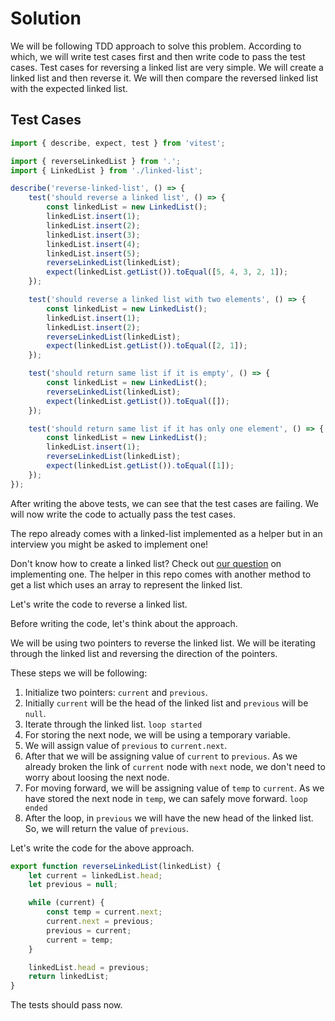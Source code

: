 
# Solution

We will be following TDD approach to solve this problem. According to which, we will write test cases first and then write code to pass the test cases. Test cases for reversing a linked list are very simple. We will create a linked list and then reverse it. We will then compare the reversed linked list with the expected linked list.

## Test Cases

```js title="index.test.js" showLineNumbers
import { describe, expect, test } from 'vitest';

import { reverseLinkedList } from '.';
import { LinkedList } from './linked-list';

describe('reverse-linked-list', () => {
	test('should reverse a linked list', () => {
		const linkedList = new LinkedList();
		linkedList.insert(1);
		linkedList.insert(2);
		linkedList.insert(3);
		linkedList.insert(4);
		linkedList.insert(5);
		reverseLinkedList(linkedList);
		expect(linkedList.getList()).toEqual([5, 4, 3, 2, 1]);
	});

	test('should reverse a linked list with two elements', () => {
		const linkedList = new LinkedList();
		linkedList.insert(1);
		linkedList.insert(2);
		reverseLinkedList(linkedList);
		expect(linkedList.getList()).toEqual([2, 1]);
	});

	test('should return same list if it is empty', () => {
		const linkedList = new LinkedList();
		reverseLinkedList(linkedList);
		expect(linkedList.getList()).toEqual([]);
	});

	test('should return same list if it has only one element', () => {
		const linkedList = new LinkedList();
		linkedList.insert(1);
		reverseLinkedList(linkedList);
		expect(linkedList.getList()).toEqual([1]);
	});
});
```

After writing the above tests, we can see that the test cases are failing. We will now write the code to actually pass the test cases.

<Callout>
The repo already comes with a linked-list implemented as a helper but in an interview you might be asked to implement one!

Don't know how to create a linked list? Check out [our question](http://localhost:3000/questions/dsa/coding/linked-list-implementation) on implementing one. The helper in this repo comes with another method to get a list which uses an array to represent the linked list.

</Callout>

Let's write the code to reverse a linked list.

Before writing the code, let's think about the approach.

We will be using two pointers to reverse the linked list. We will be iterating through the linked list and reversing the direction of the pointers.

These steps we will be following:

1. Initialize two pointers: `current` and `previous`.
2. Initially `current` will be the head of the linked list and `previous` will be `null`.
3. Iterate through the linked list.
   `loop started`
4. For storing the next node, we will be using a temporary variable.
5. We will assign value of `previous` to `current.next`.
6. After that we will be assigning value of `current` to `previous`. As we already broken the link of `current` node with `next` node, we don't need to worry about loosing the next node.
7. For moving forward, we will be assigning value of `temp` to `current`. As we have stored the next node in `temp`, we can safely move forward.
   `loop ended`
8. After the loop, in `previous` we will have the new head of the linked list. So, we will return the value of `previous`.

Let's write the code for the above approach.

```js title="index.js" showLineNumbers
export function reverseLinkedList(linkedList) {
	let current = linkedList.head;
	let previous = null;

	while (current) {
		const temp = current.next;
		current.next = previous;
		previous = current;
		current = temp;
	}

	linkedList.head = previous;
	return linkedList;
}
```

The tests should pass now.
